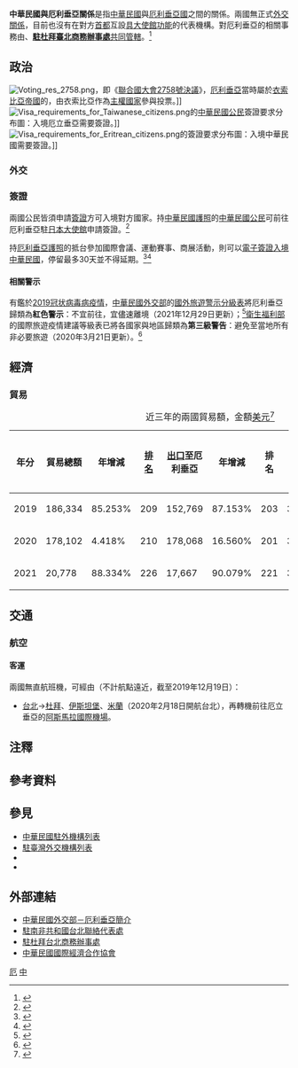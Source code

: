 {{noteTA
|G1=Medicine
|1=zh-hans:台; zh-hant:臺;
|2=zh-hant:杜拜; zh-cn:迪拜; zh-sg:杜拜;
|3=zh-cn:肯尼亚; zh-hant:肯雅; zh-tw:肯亞; zh-sg:肯雅;
|4=zh-hant:伊斯坦堡; zh-cn:伊斯坦布尔; zh-sg:伊斯坦堡;
}}

{{not|中國－厄立特里亞關係}}
{{Dablink|關於中華民國與「厄」字國家的外交關係，詳見'''[[中厄關係|中厄關係 (消歧義)]]'''。}}

{{Infobox Bilateral relations|中華民國與厄利垂亞|ROC|ERI|filetype=png}}

'''中華民國與厄利垂亞關係'''是指[[中華民國|中華民國]]與[[厄利垂亞國|厄利垂亞國]]之間的關係。兩國無正式[[外交#外交上的承認|外交關係]]，目前也沒有在對方[[首都|首都]]互設[[實質大使館|具大使館功能]]的代表機構。對厄利垂亞的相關事務由'''{{link-en|駐南非共和國台北聯絡代表處|Taipei Liaison Office in the Republic of South Africa}}'''、'''[[駐杜拜臺北商務辦事處|駐杜拜臺北商務辦事處]]'''[[兼轄|共同管轄]]。<ref>{{Cite web |url = https://www.boca.gov.tw/sp-foof-countrycp-03-197-056fb-03-1.html |title = 駐館位置及聯絡方式 |publisher = [[中華民國外交部|中華民國外交部]] [[外交部領事事務局|領事事務局]] |access-date = 2017-12-23 |archive-date = 2017-12-24 |archive-url = https://web.archive.org/web/20171224042358/https://www.boca.gov.tw/sp-foof-countrycp-03-197-056fb-03-1.html }}</ref>

==政治==
[[File:Voting_res_2758.png|thumb]]，即《[[聯合國大會2758號決議|聯合國大會2758號決議]]》，[[厄利垂亞|厄利垂亞]]當時屬於[[衣索比亞帝國|衣索比亞帝國]]的{{link-en|省分|Provinces of Ethiopia}}，由衣索比亞作為[[主權國家|主權國家]]參與投票。]]
[[File:Visa_requirements_for_Taiwanese_citizens.png|thumb]]的[[中華民國國民|中華民國公民]]簽證要求分布圖：入境厄立垂亞需要簽證。]]
[[File:Visa_requirements_for_Eritrean_citizens.png|thumb]]的{{link-en|厄利垂亞人口|Demographics of Eritrea|厄利垂亞公民}}簽證要求分布圖：入境中華民國需要簽證。]]
===外交===
{{see also|中華民國外交|{{link-en|厄利垂亞外交|Foreign relations of Eritrea}}}}

===簽證===
{{see also|中華民國簽證政策|中華民國公民簽證要求}}
{{see also|{{link-en|厄利垂亞簽證政策|Visa policy of Eritrea}}|厄利垂亞公民簽證要求}}
兩國公民皆須申請[[簽證|簽證]]方可入境對方國家。持[[中華民國護照|中華民國護照]]的[[中華民國國民|中華民國公民]]可前往厄利垂亞駐[[日本|日本]][[外交代表機構#大使馆|大使館]]申請簽證。<ref>{{Cite web |url = https://www.boca.gov.tw/sp-foof-countrycp-03-197-056fb-02-1.html |title = 簽證及入境須知 |publisher = 外交部領事事務局 |access-date = 2017-12-23 |archive-date = 2017-12-24 |archive-url = https://web.archive.org/web/20171224042251/https://www.boca.gov.tw/sp-foof-countrycp-03-197-056fb-02-1.html }}</ref>

持[[厄利垂亞護照|厄利垂亞護照]]的{{link-en|厄利垂亞人口|Demographics of Eritrea|厄利垂亞公民}}抵台參加國際會議、運動賽事、商展活動，則可以[[中華民國簽證政策#电子签证|電子簽證入境中華民國]]，停留最多30天並不得延期。<ref>{{Cite web |url = https://www.boca.gov.tw/cp-228-4488-8208a-1.html |title = 誰具備申請電子簽證的資格? |publisher = 外交部領事事務局 |access-date = 2018-12-15 |archive-date = 2018-12-09 |archive-url = https://web.archive.org/web/20181209124657/https://www.boca.gov.tw/cp-228-4488-8208a-1.html }}</ref><ref>{{Cite web|url = https://www.boca.gov.tw/cp-215-643-5e740-1.html|title = 我的電子簽證效期多久？|publisher = 外交部領事事務局|access-date = 2018-04-01|archive-date = 2018-03-27|archive-url = https://web.archive.org/web/20180327023606/https://www.boca.gov.tw/cp-215-643-5e740-1.html}}</ref>

====相關警示====
有鑑於[[2019冠状病毒病疫情|2019冠状病毒病疫情]]，[[中華民國外交部|中華民國外交部]]的[[國外旅遊警示分級表|國外旅遊警示分級表]]將厄利垂亞歸類為'''紅色警示'''：不宜前往，宜儘速離境（2021年12月29日更新）；<ref>{{Cite web |url = https://www.boca.gov.tw/sp-trwa-list-1.html |title = 國外旅遊警示分級表 |publisher = 外交部領事事務局 |access-date = 2022-01-30 |archive-date = 2020-02-08 |archive-url = https://web.archive.org/web/20200208022958/https://www.boca.gov.tw/sp-trwa-list-1.html }}</ref>[[中華民國衛生福利部|衛生福利部]]的國際旅遊疫情建議等級表已將各國家與地區歸類為'''第三級警告'''：避免至當地所有非必要旅遊（2020年3月21日更新）。<ref>{{Cite web |url = https://www.cdc.gov.tw/CountryEpidLevel/GetPrescription/609?uacid=429 |title = 國際旅遊疫情建議等級 |publisher = [[中華民國衛生福利部|中華民國衛生福利部]]}}</ref>

==經濟==
{{see also|臺灣經濟|厄利垂亞經濟}}
===貿易===
{|class=wikitable
|+近三年的兩國貿易額，金額[[美元|美元]]<ref>{{Cite web |url = https://cuswebo.trade.gov.tw/ |title = 中華民國進出口貿易統計 |publisher = [[中華民國經濟部|中華民國經濟部]] [[經濟部國際貿易局|國際貿易局]] |access-date = 2021-05-09 |archive-date = 2016-03-09 |archive-url = https://web.archive.org/web/20160309193715/http://cus93.trade.gov.tw/FSCI/ }}</ref>
!年分!!貿易總額!!年增減!![[世界政區索引|排名]]!![[出口贸易|出口]]至厄利垂亞!!年增減!!排名!!自厄利垂亞[[进口贸易|進口]]!!年增減!!排名
|-
| 2019 || 186,334 || {{decrease}}85.253% || 209 || 152,769 || {{decrease}}87.153% || 203 || 33,565 || {{decrease}}54.869% || 201
|-
| 2020 || 178,102 || {{decrease}}4.418% || 210 || 178,068 || {{increase}}16.560% || 201 || 34 || {{decrease}}99.899% || 233
|-
| 2021 || 20,778 || {{decrease}}88.334% || 226 || 17,667 || {{decrease}}90.079% || 221 || 3,111 || {{increase}}9,050.000% || 220
|}

==交通==
{{see also|臺灣交通|{{link-en|厄利垂亞交通|Transport in Eritrea}}}}
===航空===
<!-- 參考自中文、英文維基相關條目 -->
====客運====
兩國無直航班機，可經由（不計航點遠近，截至2019年12月19日{{noteTag|有鑑於[[2019冠状病毒病疫情|2019冠状病毒病疫情]]影響，暫停更新。}}）：

*[[臺灣桃園國際機場|台北]]→[[杜拜國際機場|杜拜]]、[[伊斯坦堡機場|伊斯坦堡]]、[[米蘭-馬爾彭薩機場|米蘭]]（2020年2月18日開航台北），再轉機前往厄立垂亞的[[阿斯馬拉國際機場|阿斯馬拉國際機場]]。

==注釋==
{{noteFoot}}

==參考資料==
{{reflist|2}}

==參見==
{{Portal box|國際關係|中華民國|厄利垂亞|非洲|image2=Flag of the Republic of China.svg|image3=Flag of Eritrea.svg}}
*[[中華民國駐外機構列表|中華民國駐外機構列表]]
*[[駐臺灣外交機構列表|駐臺灣外交機構列表]]
*{{link-en|厄利垂亞駐外機構列表|List of diplomatic missions of Eritrea}}
*{{link-en|駐厄利垂亞外交機構列表|List of diplomatic missions in Eritrea}}

==外部連結==
*[https://www.mofa.gov.tw/CountryInfo.aspx?CASN=2&n=163&sms=33&s=41 中華民國外交部－厄利垂亞簡介]
*[http://www.taiwanembassy.org/ZA/mp.asp?mp=401 駐南非共和國台北聯絡代表處]
*[http://www.roc-taiwan.org/DXB/mp.asp?mp=621 駐杜拜台北商務辦事處]
*[http://www.cieca.org.tw/style/frame/m9/faq.asp?lang=1&customer_id=2998&content_set=color_1&name_id=151617&Directory_ID=3223 中華民國國際經濟合作協會]

{{中華民國外交}}
{{厄立特里亞外交}}

[[Category:中華民國雙邊關係|厄]]
[[Category:厄立特里亞雙邊關係|中]]